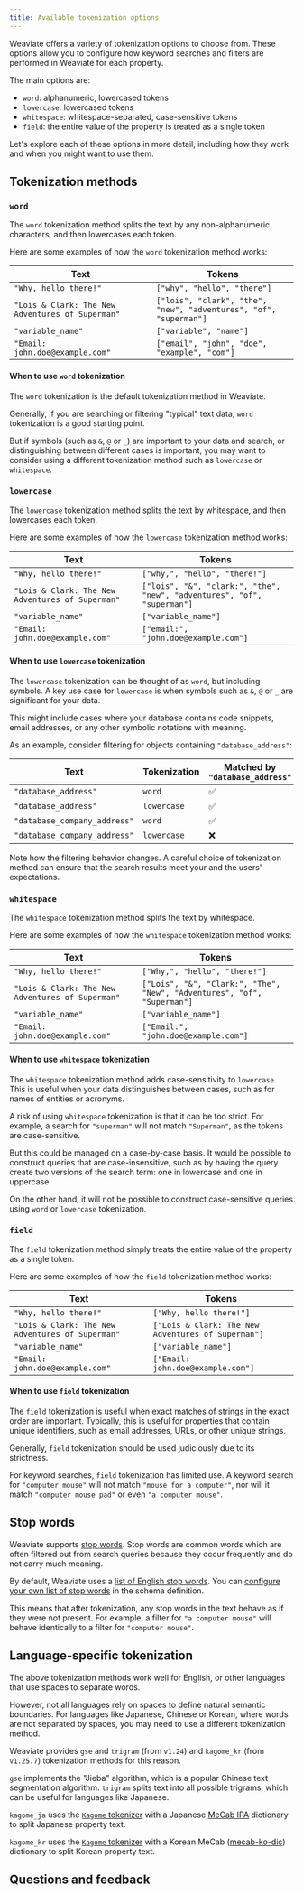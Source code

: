 ```yaml
---
title: Available tokenization options
---
```



Weaviate offers a variety of tokenization options to choose from. These options allow you to configure how keyword searches and filters are performed in Weaviate for each property.

The main options are:

- `word`: alphanumeric, lowercased tokens
- `lowercase`: lowercased tokens
- `whitespace`: whitespace-separated, case-sensitive tokens
- `field`: the entire value of the property is treated as a single token

Let's explore each of these options in more detail, including how they work and when you might want to use them.

## <i class="fa-solid fa-square-chevron-right"></i> Tokenization methods

### <i class="fa-solid fa-chalkboard"></i> `word`

The `word` tokenization method splits the text by any non-alphanumeric characters, and then lowercases each token.

Here are some examples of how the `word` tokenization method works:

| Text | Tokens |
| ---- | ------ |
| `"Why, hello there!"` | `["why", "hello", "there"]` |
| `"Lois & Clark: The New Adventures of Superman"` | `["lois", "clark", "the", "new", "adventures", "of", "superman"]` |
| `"variable_name"` | `["variable", "name"]` |
| `"Email: john.doe@example.com"` | `["email", "john", "doe", "example", "com"]` |

#### When to use `word` tokenization

The `word` tokenization is the default tokenization method in Weaviate.

Generally, if you are searching or filtering "typical" text data, `word` tokenization is a good starting point.

But if symbols (such as `&`, `@` or `_`) are important to your data and search, or distinguishing between different cases is important, you may want to consider using a different tokenization method such as `lowercase` or `whitespace`.

### <i class="fa-solid fa-chalkboard"></i> `lowercase`

The `lowercase` tokenization method splits the text by whitespace, and then lowercases each token.

Here are some examples of how the `lowercase` tokenization method works:

| Text | Tokens |
| ---- | ------ |
| `"Why, hello there!"` | `["why,", "hello", "there!"]` |
| `"Lois & Clark: The New Adventures of Superman"` | `["lois", "&", "clark:", "the", "new", "adventures", "of", "superman"]` |
| `"variable_name"` | `["variable_name"]` |
| `"Email: john.doe@example.com"` | `["email:", "john.doe@example.com"]` |

#### When to use `lowercase` tokenization

The `lowercase` tokenization can be thought of as `word`, but including symbols. A key use case for `lowercase` is when symbols such as `&`, `@` or `_` are significant for your data.

This might include cases where your database contains code snippets, email addresses, or any other symbolic notations with meaning.

As an example, consider filtering for objects containing `"database_address"`:

| Text | Tokenization | Matched by `"database_address"` |
| ---- | ------------ | ------- |
| `"database_address"` | `word` | ✅ |
| `"database_address"` | `lowercase` | ✅ |
| `"database_company_address"` | `word` | ✅ |
| `"database_company_address"` | `lowercase` | ❌ |

Note how the filtering behavior changes. A careful choice of tokenization method can ensure that the search results meet your and the users' expectations.

### <i class="fa-solid fa-chalkboard"></i> `whitespace`

The `whitespace` tokenization method splits the text by whitespace.

Here are some examples of how the `whitespace` tokenization method works:

| Text | Tokens |
| ---- | ------ |
| `"Why, hello there!"` | `["Why,", "hello", "there!"]` |
| `"Lois & Clark: The New Adventures of Superman"` | `["Lois", "&", "Clark:", "The", "New", "Adventures", "of", "Superman"]` |
| `"variable_name"` | `["variable_name"]` |
| `"Email: john.doe@example.com"` | `["Email:", "john.doe@example.com"]` |

#### When to use `whitespace` tokenization

The `whitespace` tokenization method adds case-sensitivity to `lowercase`. This is useful when your data distinguishes between cases, such as for names of entities or acronyms.

A risk of using `whitespace` tokenization is that it can be too strict. For example, a search for `"superman"` will not match `"Superman"`, as the tokens are case-sensitive.

But this could be managed on a case-by-case basis. It would be possible to construct queries that are case-insensitive, such as by having the query create two versions of the search term: one in lowercase and one in uppercase.

On the other hand, it will not be possible to construct case-sensitive queries using `word` or `lowercase` tokenization.

### <i class="fa-solid fa-chalkboard"></i> `field`

The `field` tokenization method simply treats the entire value of the property as a single token.

Here are some examples of how the `field` tokenization method works:

| Text | Tokens |
| ---- | ------ |
| `"Why, hello there!"` | `["Why, hello there!"]` |
| `"Lois & Clark: The New Adventures of Superman"` | `["Lois & Clark: The New Adventures of Superman"]` |
| `"variable_name"` | `["variable_name"]` |
| `"Email: john.doe@example.com"` | `["Email: john.doe@example.com"]` |

#### When to use `field` tokenization

The `field` tokenization is useful when exact matches of strings in the exact order are important. Typically, this is useful for properties that contain unique identifiers, such as email addresses, URLs, or other unique strings.

Generally, `field` tokenization should be used judiciously due to its strictness.

For keyword searches, `field` tokenization has limited use. A keyword search for `"computer mouse"` will not match `"mouse for a computer"`, nor will it match `"computer mouse pad"` or even `"a computer mouse"`.

## <i class="fa-solid fa-square-chevron-right"></i> Stop words

Weaviate supports [stop words](https://en.wikipedia.org/wiki/Stop_word). Stop words are common words which are often filtered out from search queries because they occur frequently and do not carry much meaning.

By default, Weaviate uses a [list of English stop words](https://github.com/weaviate/weaviate/blob/main/adapters/repos/db/inverted/stopwords/presets.go). You can [configure your own list of stop words](../../../weaviate/config-refs/indexing/inverted-index.mdx#stopwords) in the schema definition.

This means that after tokenization, any stop words in the text behave as if they were not present. For example, a filter for `"a computer mouse"` will behave identically to a filter for `"computer mouse"`.

## <i class="fa-solid fa-square-chevron-right"></i> Language-specific tokenization

The above tokenization methods work well for English, or other languages that use spaces to separate words.

However, not all languages rely on spaces to define natural semantic boundaries. For languages like Japanese, Chinese or Korean, where words are not separated by spaces, you may need to use a different tokenization method.

Weaviate provides `gse` and `trigram` (from `v1.24`) and `kagome_kr` (from `v1.25.7`) tokenization methods for this reason.

`gse` implements the "Jieba" algorithm, which is a popular Chinese text segmentation algorithm. `trigram` splits text into all possible trigrams, which can be useful for languages like Japanese.

`kagome_ja` uses the [`Kagome` tokenizer](https://github.com/ikawaha/kagome?tab=readme-ov-file) with a Japanese [MeCab IPA](https://github.com/ikawaha/kagome-dict/) dictionary to split Japanese property text.

`kagome_kr` uses the [`Kagome` tokenizer](https://github.com/ikawaha/kagome?tab=readme-ov-file) with a Korean MeCab ([mecab-ko-dic](https://bitbucket.org/eunjeon/mecab-ko-dic/src/master/)) dictionary to split Korean property text.

## Questions and feedback


<DocsFeedback/>

